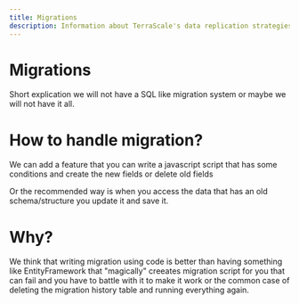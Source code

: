 ```yaml
---
title: Migrations
description: Information about TerraScale's data replication strategies.
---
```


# Migrations

Short explication we will not have a SQL like migration system or maybe we will not have it all.

# How to handle migration?

We can add a feature that you can write a javascript script that has some conditions and create the new fields or delete
old fields

Or the recommended way is when you access the data that has an old schema/structure you update it and save it.

# Why?

We think that writing migration using code is better than having something like EntityFramework that "magically" creeates
migration script for you that can fail and you have to battle with it to make it work or the common case of deleting
the migration history table and running everything again.